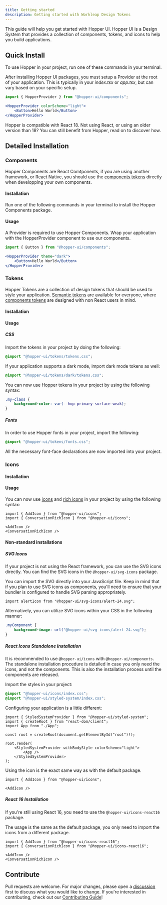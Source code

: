 ```yaml
---
title: Getting started
description: Getting started with Workleap Design Tokens
---
```


This guide will help you get started with Hopper UI. Hopper UI is a Design System that provides a collection of components, tokens, and icons to help you build applications.

## Quick Install

To use Hopper in your project, run one of these commands in your terminal.

<PackageInstallation library="components @hopper-ui/icons @hopper-ui/tokens @hopper-ui/styled-system" mod="prod" />

After installing Hopper UI packages, you must setup a Provider at the root of your application. This is typically in your _index.tsx_ or _app.tsx_, but can vary based on your specific setup.

```jsx
import { HopperProvider } from "@hopper-ui/components";

<HopperProvider colorScheme="light">
    <Button>Hello World</Button>
</HopperProvider>
```

<Callout>Hopper is compatible with React 18. Not using React, or using an older version than 18? You can still benefit from Hopper, read on to discover how.</Callout>

## Detailed Installation

### Components

Hopper Components are React Comtponents, if you are using another framework, or React Native, you should use the [components tokens](/tokens/getting-started/introduction) directly when developping your own components.

#### Installation

Run one of the following commands in your terminal to install the Hopper Components package.

<PackageInstallation library="components" mod="prod" />

#### Usage

A Provider is required to use Hopper Components. Wrap your application with the HopperProvider component to use our components.

```jsx
import { Button } from "@hopper-ui/components";

<HopperProvider theme="dark">
    <Button>Hello World</Button>
</HopperProvider>
```

### Tokens

Hopper Tokens are a collection of design tokens that should be used to style your application. [Semantic tokens](#) are available for everyone, where [components tokens](#) are designed with non React users in mind.

#### Installation

<PackageInstallation library="tokens" mod="prod" />

#### Usage

##### CSS

Import the tokens in your project by doing the following:

```css
@import "@hopper-ui/tokens/tokens.css";
```

If your application supports a dark mode, import dark mode tokens as well:

```css
@import "@hopper-ui/tokens/dark/tokens.css";
```

You can now use Hopper tokens in your project by using the following syntax:

```css
.my-class {
    background-color: var(--hop-primary-surface-weak);
}
```

##### Fonts

In order to use Hopper fonts in your project, import the following:

```css
@import "@hopper-ui/tokens/fonts.css";
```

All the necessary font-face declarations are now imported into your project.

### Icons

#### Installation

<PackageInstallation library="icons" mod="prod" />

#### Usage

You can now use [icons](/icons/react-icons/icon-library) and [rich icons](/icons/react-icons/rich-icon-library) in your project by using the following syntax:

```tsx
import { AddIcon } from "@hopper-ui/icons";
import { ConversationRichIcon } from "@hopper-ui/icons";

<AddIcon />
<ConversationRichIcon />
```

#### Non-standard installations

##### SVG Icons

If your project is not using the React framework, you can use the SVG icons directly. You can find the SVG icons in the `@hopper-ui/svg-icons` package.

<PackageInstallation library="svg-icons" mod="prod" />

You can import the SVG directly into your JavaScript file. Keep in mind that if you plan to use SVG icons as components, you'll need to ensure that your bundler is configured to handle SVG parsing appropriately.

```tsx
import alertIcon from "@hopper-ui/svg-icons/alert-24.svg";
```

Alternatively, you can utilize SVG icons within your CSS in the following manner:

```css
.myComponent {
    background-image: url("@hopper-ui/svg-icons/alert-24.svg");
}
```

##### React Icons Standalone Installation

It is recommended to use `@hopper-ui/icons` with `@hopper-ui/components`. The standalone installation procedure is detailed in case you only need the icons, and not the components. This is also the installation process until the components are released.

<PackageInstallation library="icons @hopper-ui/styled-system react-aria-components" mod="prod" />

Import the styles in your project:

```css
@import "@hopper-ui/icons/index.css";
@import "@hopper-ui/styled-system/index.css";
```

Configuring your application is a little different:

```tsx
import { StyledSystemProvider } from "@hopper-ui/styled-system";
import { createRoot } from "react-dom/client";
import App from "./App";

const root = createRoot(document.getElementById("root")!);

root.render(
    <StyledSystemProvider withBodyStyle colorScheme="light">
        <App />
    </StyledSystemProvider>
);
```

Using the icon is the exact same way as with the default package.

```tsx
import { AddIcon } from "@hopper-ui/icons";

<AddIcon />
```

##### React 16 Installation

If you're still using React 16, you need to use the `@hopper-ui/icons-react16` package.

<PackageInstallation library="icons-react16" mod="prod" />

The usage is the same as the default package, you only need to import the icons from a different package.

```tsx
import { AddIcon } from "@hopper-ui/icons-react16";
import { ConversationRichIcon } from "@hopper-ui/icons-react16";

<AddIcon />
<ConversationRichIcon />
```

## Contribute

Pull requests are welcome. For major changes, please open a [discussion](https://github.com/gsoft-inc/wl-hopper/discussions/new/choose) first to discuss what you would like to change. If you're interested in contributing, check out our [Contributing Guide](https://github.com/gsoft-inc/wl-hopper/blob/main/CONTRIBUTING.md)!

